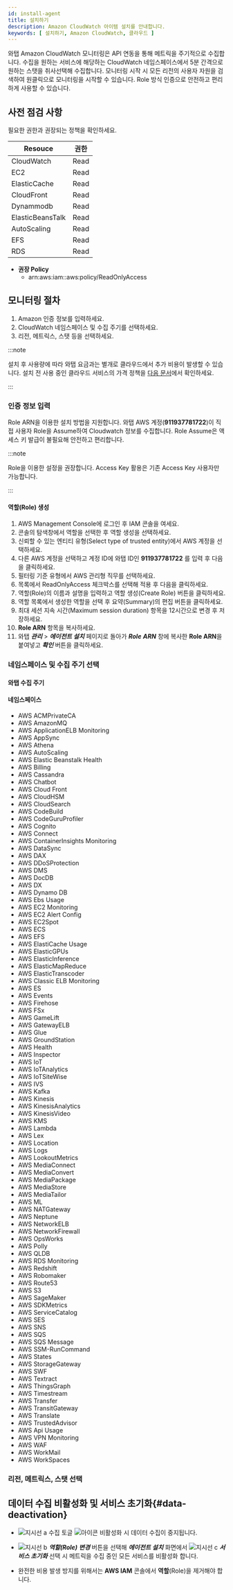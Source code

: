 ```yaml
---
id: install-agent
title: 설치하기
description: Amazon CloudWatch 아이템 설치를 안내합니다.
keywords: [ 설치하기, Amazon CloudWatch, 클라우드 ]
---
```



와탭 Amazon CloudWatch 모니터링은 API 연동을 통해 메트릭을 주기적으로 수집합니다. 수집을 원하는 서비스에 해당하는 CloudWatch 네임스페이스에서 5분 간격으로 원하는 스탯을 취사선택해 수집합니다. 모니터링 시작 시 모든 리전의 사용자 자원을 검색하여 원클릭으로 모니터링을 시작할 수 있습니다. Role 방식 인증으로 안전하고 편리하게 사용할 수 있습니다. 


<Createprojectcloud />

## 사전 점검 사항

필요한 권한과 권장되는 정책을 확인하세요.

| Resouce          | 권한 |
| ---------------- | ---- |
| CloudWatch       | Read |
| EC2              | Read |
| ElasticCache     | Read |
| CloudFront       | Read |
| Dynammodb        | Read |
| ElasticBeansTalk | Read |
| AutoScaling      | Read |
| EFS              | Read |
| RDS              | Read |

* **권장 Policy**
  * arn:aws:iam::aws:policy/ReadOnlyAccess

## 모니터링 절차

1. Amazon 인증 정보를 입력하세요.
1. CloudWatch 네임스페이스 및 수집 주기를 선택하세요.
1. 리전, 메트릭스, 스탯 등을 선택하세요.

:::note

설치 후 사용량에 따라 와탭 요금과는 별개로 클라우드에서 추가 비용이 발생할 수 있습니다. 설치 전 사용 중인 클라우드 서비스의 가격 정책을 [다음 문서](https://aws.amazon.com/ko/cloudwatch/pricing/)에서 확인하세요.

:::

### 인증 정보 입력 

Role ARN을 이용한 설치 방법을 지원합니다. 와탭 AWS 계정(**911937781722**)이 직접 사용자 Role을 Assume하여 Cloudwatch 정보를 수집합니다. Role Assume은 액세스 키 발급이 불필요해 안전하고 편리합니다.

:::note

Role을 이용한 설정을 권장합니다. Access Key 활용은 기존 Access Key 사용자만 가능합니다.

:::

#### 역할(Role) 생성

<ImgLang img='cloudwatch-auth-role.png' desc='Amazon Cloudwatch - role' />

1. AWS Management Console에 로그인 후 IAM 콘솔을 여세요.
1. 콘솔의 탐색창에서 역할을 선택한 후 역할 생성을 선택하세요. 
1. 신뢰할 수 있는 엔티티 유형(Select type of trusted entity)에서 AWS 계정을 선택하세요. 
1. 다른 AWS 계정을 선택하고 계정 ID에 와탭 ID인 **911937781722** 를 입력 후 다음을 클릭하세요.
1. 필터링 기준 유형에서 AWS 관리형 직무를 선택하세요. 
1. 목록에서 ReadOnlyAccess 체크박스를 선택해 적용 후 다음을 클릭하세요. 
1. 역할(Role)의 이름과 설명을 입력하고 역할 생성(Create Role) 버튼을 클릭하세요. 
1. 역할 목록에서 생성한 역할을 선택 후 요약(Summary)의 편집 버튼을 클릭하세요. 
1. 최대 세션 지속 시간(Maximum session duration) 항목을 12시간으로 변경 후 저장하세요. 
1. **Role ARN** 항목을 복사하세요.
1. 와탭 ***관리*** > ***에이전트 설치*** 페이지로 돌아가 ***Role*** ***ARN*** 창에 복사한 **Role ARN**을 붙여넣고 ***확인*** 버튼을 클릭하세요.

### 네임스페이스 및 수집 주기 선택


<Namespacecollect />

#### 와탭 수집 주기


<Collectingperiod />

#### 네임스페이스

* AWS ACMPrivateCA
* AWS AmazonMQ
* AWS ApplicationELB Monitoring
* AWS AppSync
* AWS Athena
* AWS AutoScaling
* AWS Elastic Beanstalk Health
* AWS Billing
* AWS Cassandra
* AWS Chatbot
* AWS Cloud Front
* AWS CloudHSM
* AWS CloudSearch
* AWS CodeBuild
* AWS CodeGuruProfiler
* AWS Cognito
* AWS Connect
* AWS ContainerInsights Monitoring
* AWS DataSync
* AWS DAX
* AWS DDoSProtection
* AWS DMS
* AWS DocDB
* AWS DX
* AWS Dynamo DB
* AWS Ebs Usage
* AWS EC2 Monitoring
* AWS EC2 Alert Config
* AWS EC2Spot
* AWS ECS
* AWS EFS
* AWS ElastiCache Usage
* AWS ElasticGPUs
* AWS ElasticInference
* AWS ElasticMapReduce
* AWS ElasticTranscoder
* AWS Classic ELB Monitoring
* AWS ES
* AWS Events
* AWS Firehose
* AWS FSx
* AWS GameLift
* AWS GatewayELB
* AWS Glue
* AWS GroundStation
* AWS Health
* AWS Inspector
* AWS IoT
* AWS IoTAnalytics
* AWS IoTSiteWise
* AWS IVS
* AWS Kafka
* AWS Kinesis
* AWS KinesisAnalytics
* AWS KinesisVideo
* AWS KMS
* AWS Lambda
* AWS Lex
* AWS Location
* AWS Logs
* AWS LookoutMetrics
* AWS MediaConnect
* AWS MediaConvert
* AWS MediaPackage
* AWS MediaStore
* AWS MediaTailor
* AWS ML
* AWS NATGateway
* AWS Neptune
* AWS NetworkELB
* AWS NetworkFirewall
* AWS OpsWorks
* AWS Polly
* AWS QLDB
* AWS RDS Monitoring
* AWS Redshift
* AWS Robomaker
* AWS Route53
* AWS S3
* AWS SageMaker
* AWS SDKMetrics
* AWS ServiceCatalog
* AWS SES
* AWS SNS
* AWS SQS
* AWS SQS Message
* AWS SSM-RunCommand
* AWS States
* AWS StorageGateway
* AWS SWF
* AWS Textract
* AWS ThingsGraph
* AWS Timestream
* AWS Transfer
* AWS TransitGateway
* AWS Translate
* AWS TrustedAdvisor
* AWS Api Usage
* AWS VPN Monitoring
* AWS WAF
* AWS WorkMail
* AWS WorkSpaces

### 리전, 메트릭스, 스탯 선택


<Regionmetricstats />

<ImgLang img='amazon_cloudwatch_setup_dialog_2nd.png' desc='Amazon Cloudwatch - Region,Metric,Stats' />

## 데이터 수집 비활성화 및 서비스 초기화{#data-deactivation}

<ImgLang img='amazon-cloudwatch-deact.png' desc='비활성화 및 서비스 초기화 sc' />

* ![지시선 a](/img/char-a.svg) 수집 토글 ![아이콘](/img/ic-toggle-off.svg) 비활성화 시 데이터 수집이 중지됩니다.

* ![지시선 b](/img/char-b.svg) ***역할(Role) 변경*** 버튼을 선택해 ***에이전트 설치*** 화면에서 ![지시선 c](/img/char-c.svg) ***서비스 초기화*** 선택 시 메트릭을 수집 중인 모든 서비스를 비활성화 합니다.

* 완전한 비용 발생 방지를 위해서는 **AWS IAM** 콘솔에서 **역할**(Role)을 제거해야 합니다.